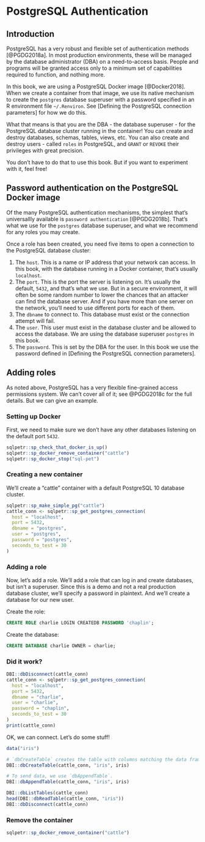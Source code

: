 # PostgreSQL Authentication {#chapter_appendix-postresql-authentication}

## Introduction
PostgreSQL has a very robust and flexible set of authentication methods [@PGDG2018a]. In most production environments, these will be managed by the database administrator (DBA) on a need-to-access basis. People and programs will be granted access only to a minimum set of capabilities required to function, and nothing more.

In this book, we are using a PostgreSQL Docker image [@Docker2018]. When we create a container from that image, we use its native mechanism to create the `postgres` database superuser with a password specified in an R environment file `~/.Renviron`. See [Defining the PostgreSQL connection parameters] for how we do this.

What that means is that you are the DBA - the database superuser - for the PostgreSQL database cluster running in the container! You can create and destroy databases, schemas, tables, views, etc. You can also create and destroy users - called `roles` in PostgreSQL, and `GRANT` or `REVOKE` their privileges with great precision.

You don't have to do that to use this book. But if you want to experiment with it, feel free!

## Password authentication on the PostgreSQL Docker image
Of the many PostgreSQL authentication mechanisms, the simplest that's universallly available is `password authentication` [@PGDG2018b]. That's what we use for the `postgres` database superuser, and what we recommend for any roles you may create.

Once a role has been created, you need five items to open a connection to the PostgreSQL database cluster:

1. The `host`. This is a name or IP address that your network can access. In this book, with the database running in a Docker container, that's usually `localhost`.
2. The `port`. This is the port the server is listening on. It's usually the default, `5432`, and that's what we use. But in a secure environment, it will often be some random number to lower the chances that an attacker can find the database server. And if you have more than one server on the network, you'll need to use different ports for each of them.
3. The `dbname` to connect to. This database must exist or the connection attempt will fail.
4. The `user`. This user must exist in the database cluster and be allowed to access the database. We are using the database superuser `postgres` in this book.
5. The `password`. This is set by the DBA for the user. In this book we use the password defined in [Defining the PostgreSQL connection parameters].

## Adding roles
As noted above, PostgreSQL has a very flexible fine-grained access permissions system. We can't cover all of it; see @PGDG2018c for the full details. But we can give an example.

### Setting up Docker
First, we need to make sure we don't have any other databases listening on the default port `5432`.

```r
sqlpetr::sp_check_that_docker_is_up()
sqlpetr::sp_docker_remove_container("cattle")
sqlpetr::sp_docker_stop("sql-pet")
```

### Creating a new container
We'll create a "cattle" container with a default PostgreSQL 10 database cluster.

```r
sqlpetr::sp_make_simple_pg("cattle")
cattle_conn <- sqlpetr::sp_get_postgres_connection(
  host = "localhost",
  port = 5432,
  dbname = "postgres",
  user = "postgres",
  password = "postgres",
  seconds_to_test = 30
)
```

### Adding a role
Now, let's add a role. We'll add a role that can log in and create databases, but isn't a superuser. Since this is a demo and not a real production database cluster, we'll specify a password in plaintext. And we'll create a database for our new user.

Create the role:
```sql
CREATE ROLE charlie LOGIN CREATEDB PASSWORD 'chaplin';
```

Create the database:
```sql
CREATE DATABASE charlie OWNER = charlie;
```

### Did it work?
```r
DBI::dbDisconnect(cattle_conn)
cattle_conn <- sqlpetr::sp_get_postgres_connection(
  host = "localhost",
  port = 5432,
  dbname = "charlie",
  user = "charlie",
  password = "chaplin",
  seconds_to_test = 30
)
print(cattle_conn)
```

OK, we can connect. Let's do some stuff!
```r
data("iris")

# `dbCreateTable` creates the table with columns matching the data frame. But it does not send data to the table.
DBI::dbCreateTable(cattle_conn, "iris", iris)

# To send data, we use `dbAppendTable`.
DBI::dbAppendTable(cattle_conn, "iris", iris)

DBI::dbListTables(cattle_conn)
head(DBI::dbReadTable(cattle_conn, "iris"))
DBI::dbDisconnect(cattle_conn)
```

### Remove the container
```r
sqlpetr::sp_docker_remove_container("cattle")
```
